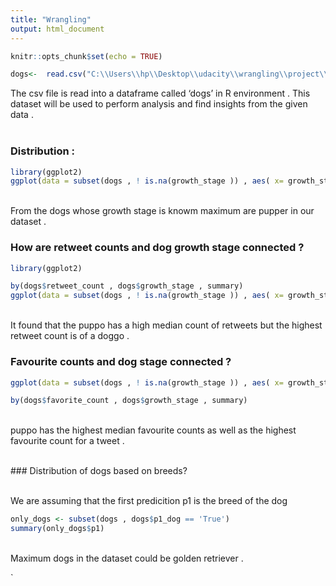 ```yaml
---
title: "Wrangling"
output: html_document
---
```


```r
knitr::opts_chunk$set(echo = TRUE)
```

```r
dogs<-  read.csv("C:\\Users\\hp\\Desktop\\udacity\\wrangling\\project\\final_dataset.csv")

```

The csv file is read into a dataframe called 'dogs' in R environment . This dataset will be used to perform analysis and find insights from the given data . 
<br> 
<br>

### Distribution :


```r
library(ggplot2)
ggplot(data = subset(dogs , ! is.na(growth_stage )) , aes( x= growth_stage )) + geom_bar( fill = 'red')


```
<br>
From the dogs whose growth stage is knowm maximum are pupper in our dataset .

### How are retweet counts and dog growth stage  connected ? 


```r
library(ggplot2)

by(dogs$retweet_count , dogs$growth_stage , summary)
ggplot(data = subset(dogs , ! is.na(growth_stage )) , aes( x= growth_stage , y = retweet_count)) + geom_boxplot() + coord_cartesian(ylim = c(0,20000))
```
<br>
It found that the puppo has a high median count of retweets but the highest retweet count is of a doggo . <br>

### Favourite counts and dog stage connected ? 
```r
ggplot(data = subset(dogs , ! is.na(growth_stage )) , aes( x= growth_stage , y = favorite_count)) + geom_boxplot()+coord_cartesian(ylim = c(0,70000))

by(dogs$favorite_count , dogs$growth_stage , summary)

```

<br> 
puppo has the highest median favourite counts as well as the highest favourite count for a tweet .

<br> 
### Distribution of dogs based on breeds? 

<br> 
We are assuming that the first predicition p1 is the breed of the dog 

```r
only_dogs <- subset(dogs , dogs$p1_dog == 'True')
summary(only_dogs$p1)
```
<br>
Maximum dogs in the dataset could be golden retriever . 

`

 
